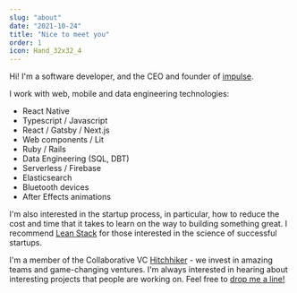 ```yaml
---
slug: "about"
date: "2021-10-24"
title: "Nice to meet you"
order: 1
icon: Hand_32x32_4
---
```


Hi! I'm a software developer, and the CEO and founder of [impulse](https://impulse.training).

I work with web, mobile and data engineering technologies:

- React Native
- Typescript / Javascript
- React / Gatsby / Next.js
- Web components / Lit
- Ruby / Rails
- Data Engineering (SQL, DBT)
- Serverless / Firebase
- Elasticsearch
- Bluetooth devices
- After Effects animations

I'm also interested in the startup process, in particular, how to reduce the cost and time that it takes to learn on the way to building something great. I recommend [Lean Stack](https://leanstack.com/) for those interested in the science of successful startups.

I'm a member of the Collaborative VC [Hitchhiker](https://hitchhiker.vc) - we invest in amazing teams and game-changing ventures. I'm always interested in hearing about interesting projects that people are working on. Feel free to [drop me a line!](mailto:hi@michaeldawson.com.au)
